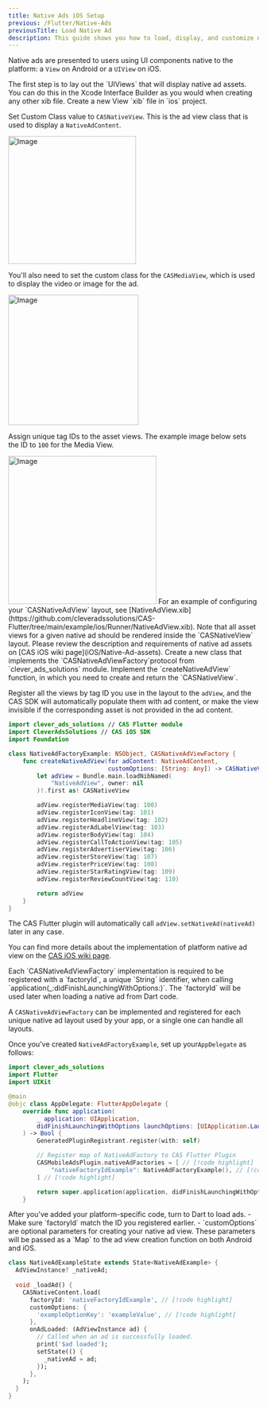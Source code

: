 ```yaml
---
title: Native Ads iOS Setup
previous: /Flutter/Native-Ads
previousTitle: Load Native Ad
description: This guide shows you how to load, display, and customize native ads using iOS platform-specific code.
---
```


Native ads are presented to users using UI components native to the platform: a `View` on Android or a `UIView` on iOS.

<Steps>
<Step title="Layout the views">
The first step is to lay out the `UIViews` that will display native ad assets. You can do this in the Xcode Interface Builder as you would when creating any other xib file. Create a new View `xib` file in `ios` project.

Set Custom Class value to `CASNativeView`. This is the ad view class that is used to display a `NativeAdContent`.

<Image width="257" alt="Image" src="/assets/ios/Native-NativeView.png" />

You'll also need to set the custom class for the `CASMediaView`, which is used to display the video or image for the ad.

<Image width="262" alt="Image" src="/assets/ios/Native-MediaView.png" />

Assign unique tag IDs to the asset views. The example image below sets the ID to `100` for the Media View.

<Image width="298" alt="Image" src="/assets/ios/Native-ViewTags.png" />

<Success>  
For an example of configuring your `CASNativeAdView` layout, see [NativeAdView.xib](https://github.com/cleveradssolutions/CAS-Flutter/tree/main/example/ios/Runner/NativeAdView.xib).
</Success>

<Info>
Note that all asset views for a given native ad should be rendered inside the `CASNativeView` layout.  
Please review the description and requirements of native ad assets on [CAS iOS wiki page](iOS/Native-Ad-assets).
</Info>
</Step>

<Step title="Implement Native Ad Factory">
Create a new class that implements the `CASNativeAdViewFactory`protocol from `clever_ads_solutions` module. Implement the `createNativeAdView` function, in which you need to create and return the `CASNativeView`. 

Register all the views by tag ID you use in the layout to the `adView`, and the CAS SDK will automatically populate them with ad content, or make the view invisible if the corresponding asset is not provided in the ad content.

```swift
import clever_ads_solutions // CAS Flutter module
import CleverAdsSolutions // CAS iOS SDK
import Foundation

class NativeAdFactoryExample: NSObject, CASNativeAdViewFactory {
    func createNativeAdView(for adContent: NativeAdContent,
                            customOptions: [String: Any]) -> CASNativeView? {
        let adView = Bundle.main.loadNibNamed(
            "NativeAdView", owner: nil
        )!.first as! CASNativeView

        adView.registerMediaView(tag: 100)
        adView.registerIconView(tag: 101)
        adView.registerHeadlineView(tag: 102)
        adView.registerAdLabelView(tag: 103)
        adView.registerBodyView(tag: 104)
        adView.registerCallToActionView(tag: 105)
        adView.registerAdvertiserView(tag: 106)
        adView.registerStoreView(tag: 107)
        adView.registerPriceView(tag: 108)
        adView.registerStarRatingView(tag: 109)
        adView.registerReviewCountView(tag: 110)

        return adView
    }
}
```
The CAS Flutter plugin will automatically call `adView.setNativeAd(nativeAd)` later in any case.

You can find more details about the implementation of platform native ad view on the [CAS iOS wiki page](iOS/Display-Native-Ad#manual-display-native-ad).
</Step>

<Step title="Register Native Ad Factory in CAS Plugin">
Each `CASNativeAdViewFactory` implementation is required to be registered with a `factoryId`, a unique `String` identifier, when calling `application(_:didFinishLaunchingWithOptions:)`. The `factoryId` will be used later when loading a native ad from Dart code.

A `CASNativeAdViewFactory` can be implemented and registered for each unique native ad layout used by your app, or a single one can handle all layouts.

Once you've created `NativeAdFactoryExample`, set up your`AppDelegate` as follows:
```swift
import clever_ads_solutions
import Flutter
import UIKit

@main
@objc class AppDelegate: FlutterAppDelegate {
    override func application(
        _ application: UIApplication,
        didFinishLaunchingWithOptions launchOptions: [UIApplication.LaunchOptionsKey: Any]?
    ) -> Bool {
        GeneratedPluginRegistrant.register(with: self)

        // Register map of NativeAdFactory to CAS Flutter Plugin
        CASMobileAdsPlugin.nativeAdFactories = [ // [!code highlight]
            "nativeFactoryIdExample": NativeAdFactoryExample(), // [!code highlight]
        ] // [!code highlight]

        return super.application(application, didFinishLaunchingWithOptions: launchOptions)
    }
```
</Step>

<Step title="Load ad content with factory ID">
After you've added your platform-specific code, turn to Dart to load ads. 
- Make sure `factoryId` match the ID you registered earlier.
- `сustomOptions` are optional parameters for creating your native ad view. These parameters will be passed as a `Map` to the ad view creation function on both Android and iOS.

```dart
class NativeAdExampleState extends State<NativeAdExample> {
  AdViewInstance? _nativeAd;
  
  void _loadAd() {
    CASNativeContent.load( 
      factoryId: 'nativeFactoryIdExample', // [!code highlight]  
      customOptions: {  
        'exampleOptionKey': 'exampleValue', // [!code highlight]  
      },
      onAdLoaded: (AdViewInstance ad) { 
        // Called when an ad is successfully loaded. 
        print('$ad loaded'); 
        setState(() { 
          _nativeAd = ad;
        });
      },  
    );
  }
}
```
</Step>

<Step title="Continue to use Native Ad as usual"/>
</Steps>